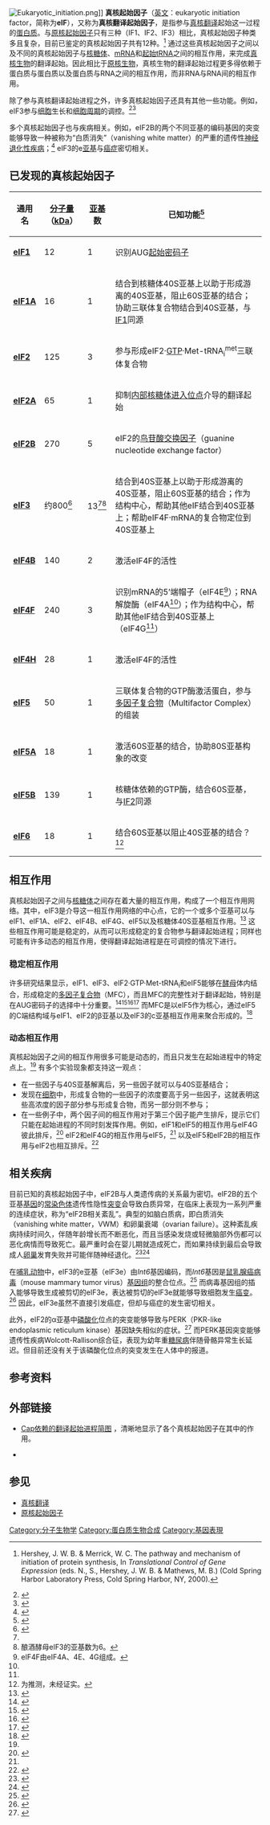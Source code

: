 {{NoteAT|G1=生命科学}}
[[File:Eukaryotic_initiation.png|thumb]]]]
'''真核起始因子'''（[[英文|英文]]：eukaryotic initiation factor，简称为'''eIF'''），又称为'''真核翻译起始因子'''，是指参与[[真核翻译|真核翻译]]起始这一过程的[[蛋白质|蛋白质]]。与[[原核起始因子|原核起始因子]]只有三种（IF1、IF2、IF3）相比，真核起始因子种类多且复杂，目前已鉴定的真核起始因子共有12种。<ref name=Hershey-book>{{en}}Hershey, J. W. B. & Merrick, W. C. The pathway and mechanism of initiation of protein synthesis, In ''Translational Control of Gene Expression'' (eds. N., S., Hershey, J. W. B. & Mathews, M. B.) (Cold Spring Harbor Laboratory Press, Cold Spring Harbor, NY, 2000).</ref> 通过这些真核起始因子之间以及不同的真核起始因子与[[核糖体|核糖体]]、[[mRNA|mRNA]]和[[tRNA|起始tRNA]]之间的相互作用，来完成[[真核生物|真核生物]]的翻译起始。因此相比于[[原核生物|原核生物]]，真核生物的翻译起始过程更多得依赖于蛋白质与蛋白质以及蛋白质与RNA之间的相互作用，而非RNA与RNA间的相互作用。

除了参与真核翻译起始进程之外，许多真核起始因子还具有其他一些功能。例如，eIF3参与[[细胞|细胞]]生长和[[细胞周期|细胞周期]]的调控。<ref>{{en}}{{cite journal en|author=Dong, Z and Zhang, JT|title=Initiation factor eIF3 and regulation of mRNA translation, cell growth, and cancer|journal=Crit Rev Oncol Hematol|year=2006|volume=59|pages=169–180}}</ref><ref>{{en}}{{cite journal en|author=Pyronnet, S and Sonenberg, N |title=Cell-cycle-dependent translational control|journal=Curr Opin Genet Dev|year=2001|volume=11|pages=13–18}}</ref>

多个真核起始因子也与疾病相关。例如，eIF2B的两个不同亚基的编码基因的突变能够导致一种被称为“白质消失”（vanishing white matter）的严重的遗传性[[神经退化性疾病|神经退化性疾病]]；<ref name=Leegwater>{{en}}{{cite journal en|author=Leegwater, PA, et al.|title=Subunits of the translation initiation factor eIF2B are mutant in leukoencephalopathy with vanishing white matter|journal=Nat Genet|year=2001|volume=29|pages=383–388}}</ref> eIF3的e[[蛋白质亚基|亚基]]与[[癌症|癌症]]密切相关。

== 已发现的真核起始因子 ==
{| class="wikitable"
!通用名
![[分子量|分子量]]（[[kDa|kDa]]）
![[蛋白质亚基|亚基]]数
!已知功能<ref>{{en}}{{cite journal en|author=Merrick, WC|title=Initiation of Protein Biosynthesis in Eukaryotes|journal=Biochemistry and Molecular Biology Education|year=2003|volume=31|pages=378–385}}</ref>
|- 
|'''[[eIF1|eIF1]]'''||12||1||识别AUG[[密码子|起始密码子]]
|-
|'''[[eIF1A|eIF1A]]'''||16||1||结合到核糖体40S亚基上以助于形成游离的40S亚基，阻止60S亚基的结合；协助三联体复合物结合到40S亚基，与[[IF1|IF1]]同源
|-
|'''[[eIF2|eIF2]]'''||125||3||参与形成eIF2·[[GTP|GTP]]·Met-tRNA<sub>i</sub><sup>met</sup>三联体复合物
|-
|'''[[eIF2A|eIF2A]]'''||65||1||抑制[[内部核糖体进入位点|内部核糖体进入位点]]介导的翻译起始
|-
|'''[[eIF2B|eIF2B]]'''||270||5||eIF2的[[鸟苷酸交换因子|鸟苷酸交换因子]]（guanine nucleotide exchange factor）
|-
|'''[[eIF3|eIF3]]'''||约800<ref name=LeFebvre>{{en}}{{cite journal en|author=LeFebvre AK, Korneeva NL, Trutschl M, Cvek U, Duzan RD, Bradley CA, Hershey JW, Rhoads RE|title=Translation initiation factor eIF4G-1 binds to eIF3 through the eIF3e subunit|journal=J Biol Chem|year=2006|volume=281|pages=22917–22932|pmid=16766523}}</ref>||13<ref name=LeFebvre/><ref>酿酒酵母eIF3的亚基数为6。</ref>||结合到40S亚基上以助于形成游离的40S亚基，阻止60S亚基的结合；作为结构中心，帮助其他eIF结合到40S亚基上；帮助eIF4F·mRNA的复合物定位到40S亚基上
|-
|'''[[eIF4B|eIF4B]]'''||140||2||激活eIF4F的活性
|-
|'''[[eIF4F|eIF4F]]'''||240||3||识别mRNA的5’端帽子（eIF4E<ref name=eIF4F>eIF4F由eIF4A、4E、4G组成。</ref>）；RNA解旋酶（eIF4A<ref name=eIF4F/>）；作为结构中心，帮助其他eIF结合到40S亚基上（eIF4G<ref name=eIF4F/>）
|-
|'''[[eIF4H|eIF4H]]'''||28||1||激活eIF4F的活性
|-
|'''[[eIF5|eIF5]]'''||50||1||三联体复合物的GTP酶激活蛋白，参与[[多因子复合物|多因子复合物]]（Multifactor Complex）的组装
|-
|'''[[eIF5A|eIF5A]]'''||18||1||激活60S亚基的结合，协助80S亚基构象的改变
|-
|'''[[eIF5B|eIF5B]]'''||139||1||核糖体依赖的GTP酶，结合60S亚基，与[[IF2|IF2]]同源
|-
|'''[[eIF6|eIF6]]'''||18||1||结合60S亚基以阻止40S亚基的结合？<ref>为推测，未经证实。</ref>
|}

== 相互作用 ==
真核起始因子之间与[[核糖体|核糖体]]之间存在着大量的相互作用，构成了一个相互作用网络。其中，eIF3是介导这一相互作用网络的中心点，它的一个或多个亚基可以与eIF1、eIF1A、eIF2、eIF4B、eIF4G、eIF5以及核糖体40S亚基相互作用。<ref name=Kapp>{{en}}{{cite journal en|author=Kapp, LD & Lorsch, JR|title=The molecular mechanics of eukaryotic translation|url=https://archive.org/details/sim_annual-review-of-biochemistry_2004_73/page/657|journal=Annu Rev Biochem|year=2004|volume=73|pages=657–704}}</ref> 这些相互作用可能是稳定的，从而可以形成稳定的复合物参与翻译起始进程；同样也可能有许多动态的相互作用，使得翻译起始进程是在可调控的情况下进行。

=== 稳定相互作用 ===
许多研究结果显示，eIF1、eIF3、eIF2·GTP·Met-tRNA<sub>i</sub>和eIF5能够在[[酵母|酵母]]体内结合，形成稳定的[[多因子复合物|多因子复合物]]（MFC），而且MFC的完整性对于翻译起始，特别是在AUG密码子的选择中十分重要。<ref name=Asano>{{en}}{{cite journal en|author=Asano, K., et al.|title=A multifactor complex of eukaryotic initiation factors, eIF1, eIF2, eIF3, eIF5, and initiator tRNA(Met) is an important translation initiation intermediate in vivo|journal=Genes Dev|year=2000|volume=14|pages=2534–2546}}</ref><ref name=Valasek>{{en}}{{cite journal en|author=Valasek, L, et al.|title=Related eIF3 subunits TIF32 and HCR1 interact with an RNA recognition motif in PRT1 required for eIF3 integrity and ribosome binding|journal=Embo J|year=2001|volume=20|pages=891–904}}</ref><ref name=Valasek2>{{en}}{{cite journal en|author=Valasek, L, Nielsen, KH and Hinnebusch, AG |title=Direct eIF2-eIF3 contact in the multifactor complex is important for translation initiation in vivo|journal=Embo J|year=2002|volume=21|pages=5886–5898}}</ref><ref name=Asano2>{{en}}{{cite journal en|author=Asano, K., et al.|title=Multiple roles for the C-terminal domain of eIF5 in translation initiation complex assembly and GTPase activation|journal=Embo J|year=2001|volume=20|pages=2326–2337}}</ref> 而MFC是以eIF5作为核心，通过eIF5的C端结构域与eIF1、eIF2的β亚基以及eIF3的c亚基相互作用来聚合形成的。<ref name=Yamamoto>{{en}}{{cite journal en|author=Yamamoto, Y, et al.|title=The eukaryotic initiation factor (eIF) 5 HEAT domain mediates multifactor assembly and scanning with distinct interfaces to eIF1, eIF2, eIF3, and eIF4G|journal=Proc Natl Acad Sci U S A|year=2005|volume=102|pages=16164–16169}}</ref>

=== 动态相互作用 ===
真核起始因子之间的相互作用很多可能是动态的，而且只发生在起始进程中的特定点上。<ref name=Kapp/> 有多个实验现象都支持这一观点：
* 在一些因子与40S亚基解离后，另一些因子就可以与40S亚基结合；
* 发现在[[细胞|细胞]]中，形成复合物的一些因子的浓度要高于另一些因子，这就表明这些高浓度的因子部分参与形成复合物，而另一部分则不参与；
* 在一些例子中，两个因子间的相互作用对于第三个因子能产生排斥，提示它们只能在起始进程的不同时刻发挥作用。例如，eIF1和eIF5的相互作用与eIF4G彼此排斥，<ref name=He>{{en}}{{cite journal en|author=He, H, et al.|title=The yeast eukaryotic initiation factor 4G (eIF4G) HEAT domain interacts with eIF1 and eIF5 and is involved in stringent AUG selection|url=https://archive.org/details/sim_molecular-and-cellular-biology_2003-08_23_15/page/5431|journal=Mol Cell Biol|year=2003|volume=23|pages=5431–5445}}</ref> eIF2和eIF4G的相互作用与eIF5，<ref name=Yamamoto/> 以及eIF5和eIF2B的相互作用与eIF2也相互排斥。<ref name=Asano3>{{en}}{{cite journal en|author=Asano, K, et al.|title=Conserved bipartite motifs in yeast eIF5 and eIF2Bepsilon, GTPase-activating and GDP-GTP exchange factors in translation initiation, mediate binding to their common substrate eIF2|journal=Embo J|year=1999|volume=18|pages=1673–1688}}</ref>

== 相关疾病 ==
目前已知的真核起始因子中，eIF2B与人类遗传病的关系最为密切。eIF2B的五个亚基[[基因|基因]]的[[常染色体|常染色体]]遗传性隐性[[突变|突变]]会导致白质异常，在临床上表现为一系列严重的连续症状，称为“eIF2B相关紊乱”。典型的如脑白质病，即白质消失（vanishing white matter，VWM）和卵巢衰竭（ovarian failure）。这种紊乱疾病持续时间久，伴随年龄增长而不断恶化，而且当感染发烧或轻微脑部外伤都可以恶化病情而导致死亡。最严重时会在婴儿期就造成死亡，而如果持续到最后会导致成人[[卵巢|卵巢]]发育失败并可能伴随神经退化。<ref name=Abbott>{{en}}{{cite journal en|author=Abbott, CM & Proud, CG|title=CTranslation factors: in sickness and in health|journal=Trends Biochem Sci|year=2004|volume=29|pages=25–31}}</ref><ref name=Ohlenbusch>{{en}}{{cite journal en|author=Ohlenbusch, A, et al.|title=Identification of ten novel mutations in patients with eIF2B-related disorders|journal=Hum Mutat|year=2005|volume=25|pages=411}}</ref>

在[[哺乳动物|哺乳动物]]中，eIF3的e亚基（eIF3e）由''Int6''基因编码，而''Int6''基因是[[鼠乳腺癌病毒|鼠乳腺癌病毒]]（mouse mammary tumor virus）[[基因组|基因组]]的整合位点。<ref name=Asano4>{{en}}{{cite journal en|author=Asano, K, Merrick, WC & Hershey, JW|title=The translation initiation factor eIF3-p48 subunit is encoded by int-6, a site of frequent integration by the mouse mammary tumor virus genome|journal=J Biol Chem|year=1997|volume=272|pages=23477–23480}}</ref> 而病毒基因组的插入能够导致生成被剪切的eIF3e，表达被剪切的eIF3e就能够导致细胞发生[[癌症|癌变]]。<ref name=Mayeur>{{en}}{{cite journal en|author=Mayeur, GL & Hershey, JW|title=Malignant transformation by the eukaryotic translation initiation factor 3 subunit p48 (eIF3e)|journal=FEBS Lett|year=2002|volume=514|pages=49–54}}</ref> 因此，eIF3e虽然不直接引发癌症，但却与癌症的发生密切相关。

此外，eIF2的α亚基中[[磷酸化|磷酸化]]位点的突变能够导致与PERK（PKR-like endoplasmic reticulum kinase）基因缺失相似的症状。<ref name=Proud>{{en}}{{cite journal en|author=Proud, CG|title=eIF2 and the control of cell physiology|journal=Semin Cell Dev Biol|year=2005|volume=16|pages=3–12}}</ref> 而PERK基因突变能够遗传性疾病Wolcott-Rallison综合征，表现为幼年重[[糖尿病|糖尿病]]伴随骨骼异常生长延迟。但目前还没有关于该磷酸化位点的突变发生在人体中的报道。

== 参考资料 ==
{{reflist|2}}

== 外部链接 ==
* {{en}}[http://www.nature.com/nrmicro/journal/v5/n1/box/nrmicro1558_BX1.html Cap依赖的翻译起始进程简图] {{Wayback|url=http://www.nature.com/nrmicro/journal/v5/n1/box/nrmicro1558_BX1.html |date=20170709155253 }}，清晰地显示了各个真核起始因子在其中的作用。
* {{en}}{{MeshName|Eukaryotic+Initiation+Factors}}

== 参见 ==
* [[真核翻译|真核翻译]]
* [[原核起始因子|原核起始因子]]

{{遗传学·翻译}}

[[Category:分子生物学|Category:分子生物学]]
[[Category:蛋白质生物合成|Category:蛋白质生物合成]]
[[Category:基因表現|Category:基因表現]]
